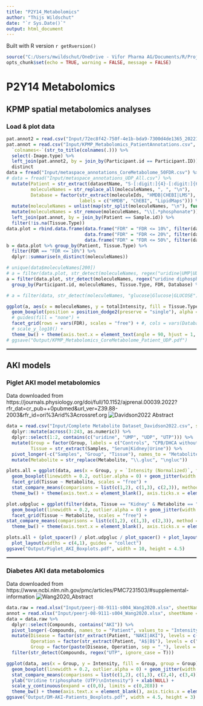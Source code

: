 ```yaml
---
title: "P2Y14_Metabolomics"
author: "Thijs Wildschut"
date: "`r Sys.Date()`"
output: html_document
---
```


Built with R version `r getRversion()`

```r
source("C:/Users/mwildschut/OneDrive - Vifor Pharma AG/Documents/R/Projects/R_CSL-Vifor_TW/SourceFile_TW.R")
opts_chunk$set(echo = TRUE, warning = FALSE, message = FALSE)
```

# P2Y14 Metabolomics {.tabset}

## KPMP spatial metabolomics analyses

### Load & plot data

```r
pat.annot2 = read.csv("Input/72ec8f42-750f-4e1b-bda9-7300d4de1365_20221208_OpenAccessClinicalData.csv")
pat.annot = read.csv("Input/KPMP_Metabolomics_PatientAnnotations.csv", sep = ";") %>%
  `colnames<-`(str_to_title(colnames(.))) %>%
  select(-Image.type) %>%
  left_join(pat.annot2, by = join_by(Participant.id == Participant.ID)) %>%
  distinct
data = fread("Input/metaspace_annotations_CoreMetabolome_50FDR.csv") %>%
# data = fread("Input/metaspace_annotations_UDP_All.csv") %>%
  mutate(Patient = str_extract(datasetName, "S-[:digit:]{4}-[:digit:]{6}"),
         moleculeNames = str_replace_all(moleculeNames, ", ", "\n"),
         Database = factor(str_extract(moleculeIds, "HMDB|CHEBI|LMS"), levels = c("HMDB", "CHEBI", "LMS"),
                           labels = c("HMDB", "ChEBI", "LipidMaps"))) %>%
  mutate(moleculeNames = unlist(map(str_split(moleculeNames, "\n"), function(x) paste(sort(x), collapse = "\n")))) %>%
  mutate(moleculeNames = str_remove(moleculeNames, "\\[.*phosphonate")) %>%
  left_join(pat.annot, by = join_by(Patient == Sample.id)) %>%
  filter(!is.na(Tissue.Type))
data.plot = rbind.data.frame(data.frame("FDR" = "FDR <= 10%", filter(data, fdr<=0.1)),
                             data.frame("FDR" = "FDR <= 20%", filter(data, fdr<=0.2)),
                             data.frame("FDR" = "FDR <= 50%", filter(data, fdr<=0.5)))
b = data.plot %>% group_by(Patient, Tissue.Type) %>%
  filter(FDR == "FDR <= 10%") %>%
  dplyr::summarise(n_distinct(moleculeNames))

# unique(data$moleculeNames[200])
# a = filter(data.plot, str_detect(moleculeNames, regex("uridine|UMP|UDP|UTP", ignore_case = T))) %>%
a = filter(data.plot, str_detect(moleculeNames, regex("uridine diphosphate|UDP", ignore_case = T))) %>%
  group_by(Participant.id, moleculeNames, Tissue.Type, FDR, Database) %>% dplyr::summarize(totalIntensity = mean(totalIntensity))

# a = filter(data, str_detect(moleculeNames, "glucose|Glucose|GLUCOSE"))

ggplot(a, aes(x = moleculeNames, y = totalIntensity, fill = Tissue.Type, col = Tissue.Type)) +
  geom_boxplot(position = position_dodge2(preserve = "single"), alpha = 0.25, linewidth = 0.2) +
  # guides(fill = "none") +
  facet_grid(rows = vars(FDR), scales = "free") + #, cols = vars(Database)
  # scale_y_log10() +
  theme_bw() + theme(axis.text.x = element_text(angle = 90, hjust = 1, vjust = 0.5, size = 6))
# ggsave("Output/KPMP_Metabolomics_CoreMetabolome_Patient_UDP.pdf")

```
<hr style="border:1px solid gray"></hr>

## AKI models
### Piglet AKI model metabolomics
Data downloaded from https://journals.physiology.org/doi/full/10.1152/ajprenal.00039.2022?rfr_dat=cr_pub++0pubmed&url_ver=Z39.88-2003&rfr_id=ori%3Arid%3Acrossref.org
![Davidson2022 Abstract](Input/Davidson2022_Abstract.png)
```r
data = read.csv("Input/Complete Metabolite Dataset_Davidson2022.csv", sep = ";") %>%
  dplyr::mutate(across(3:243, as.numeric)) %>%
  dplyr::select(1:2, contains(c("uridine", "UMP", "UDP", "UTP"))) %>%
  mutate(Group = factor(Group, labels = c("Controls", "CPB/DHCA without AKI", "CPB/DHCA with AKI")),
         Tissue = str_extract(Samples, "Serum|Kidney|Urine")) %>%
  pivot_longer(-c("Samples", "Group", "Tissue"), names_to = "Metabolite", values_to = "Intensity (Normalized)") %>%
  mutate(Metabolite = str_replace(Metabolite, "\\.gluc", "\ngluc"))

plots.all = ggplot(data, aes(x = Group, y = `Intensity (Normalized)`, fill = Group, group = Group)) +
  geom_boxplot(linewidth = 0.2, outlier.alpha = 0) + geom_jitter(width = 0.1, alpha = 0.6, size = 0.5) +
  facet_grid(Tissue ~ Metabolite, scales = "free") +
  stat_compare_means(comparisons = list(c(1,2), c(1,3), c(2,3)), method = "t.test", label = "p.signif", hide.ns = TRUE, vjust = 0.4) +
  theme_bw() + theme(axis.text.x = element_blank(), axis.ticks.x = element_blank(), strip.text.x = element_text(size = 6))

plot.udpgluc = ggplot(filter(data, Tissue == "Kidney" & Metabolite == "UDP.D\nglucose"), aes(x = Group, y = `Intensity (Normalized)`, fill = Group, group = Group)) +
  geom_boxplot(linewidth = 0.2, outlier.alpha = 0) + geom_jitter(width = 0.1, alpha = 0.6) +
  facet_grid(Tissue ~ Metabolite, scales = "free") +
stat_compare_means(comparisons = list(c(1,2), c(1,3), c(2,3)), method = "t.test", label = "p.signif", hide.ns = TRUE, vjust = 0.4) +
  theme_bw() + theme(axis.text.x = element_blank(), axis.ticks.x = element_blank())

plots.all + (plot_spacer() / plot.udpgluc / plot_spacer() + plot_layout(heights = c(1,2,1), guides = "collect")) + 
  plot_layout(widths = c(4,1), guides = "collect")
ggsave("Output/Piglet_AKI_Boxplots.pdf", width = 10, height = 4.5)

```
<hr style="border:1px solid gray"></hr>

### Diabetes AKI data metabolomics
Data downloaded from https://www.ncbi.nlm.nih.gov/pmc/articles/PMC7231503/#supplemental-information
![Wang2020_Abstract](Input/Wang2020_Abstract.jpg)

```r
data.raw = read.xlsx("Input/peerj-08-9111-s004_Wang2020.xlsx", sheetName = " A vs B metabolomics results")
annot = read.xlsx("Input/peerj-08-9111-s004_Wang2020.xlsx", sheetName = "raw data of pilot cohort", rowIndex = c(2:8, 10:15))
data = data.raw %>%
  dplyr::select(Compounds, contains("AKI")) %>%
  pivot_longer(-Compounds, names_to = "Patient", values_to = "Intensity") %>%
  mutate(Disease = factor(str_extract(Patient, "NAKI|AKI"), levels = c("NAKI", "AKI"), labels = c("No AKI", "AKI")),
         Operation = factor(str_extract(Patient, "A$|B$"), levels = c("A", "B"), labels = c("Pre-operative", "Post-operative")),
         Group = factor(paste(Disease, Operation, sep = "_"), levels = c("No AKI_Pre-operative", "No AKI_Post-operative", "AKI_Pre-operative", "AKI_Post-operative")))%>%
  filter(str_detect(Compounds, regex("UTP", ignore_case = T)))

ggplot(data, aes(x = Group, y = Intensity, fill = Group, group = Group)) +
  geom_boxplot(linewidth = 0.2, outlier.alpha = 0) + geom_jitter(width = 0.1, alpha = 0.6, size = 0.5) +
  stat_compare_means(comparisons = list(c(1,2), c(1,3), c(2,4), c(3,4)), method = "t.test", label = "p.signif", hide.ns = TRUE, vjust = 0.55, step.increase = 0.065, tip.length = 0.02) +
  ylab("Uridine triphosphate (UTP)\nIntensity") + xlab(NULL) +
  scale_y_continuous(expand = c(0,0), limits = c(0,2E8)) +
  theme_bw() + theme(axis.text.x = element_blank(), axis.ticks.x = element_blank(), strip.text.x = element_text(size = 6))
ggsave("Output/DM-AKI-Patients_Boxplots.pdf", width = 4.5, height = 3)

```

